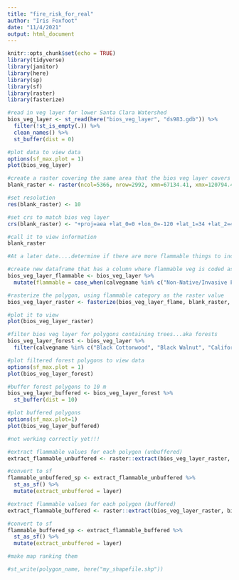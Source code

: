 ```yaml
---
title: "fire_risk_for_real"
author: "Iris Foxfoot"
date: "11/4/2021"
output: html_document
---
```


```r
knitr::opts_chunk$set(echo = TRUE)
library(tidyverse)
library(janitor)
library(here)
library(sp)
library(sf)
library(raster)
library(fasterize)
```

```r
#read in veg layer for lower Santa Clara Watershed
bios_veg_layer <- st_read(here("bios_veg_layer", "ds983.gdb")) %>% 
  filter(!st_is_empty(.)) %>% 
  clean_names() %>% 
  st_buffer(dist = 0)
```

```r
#plot data to view data
options(sf_max.plot = 1)
plot(bios_veg_layer)
```

```r
#create a raster covering the same area that the bios veg layer covers
blank_raster <- raster(ncol=5366, nrow=2992, xmn=67134.41, xmx=120794.4, ymn=-423477, ymx=-393557)

#set resolution
res(blank_raster) <- 10

#set crs to match bios veg layer
crs(blank_raster) <- "+proj=aea +lat_0=0 +lon_0=-120 +lat_1=34 +lat_2=40.5 +x_0=0 +y_0=-4000000 +datum=NAD83 +units=m +no_defs"

#call it to view information
blank_raster
```

```r
#At a later date....determine if there are more flammable things to include

#create new dataframe that has a column where flammable veg is coded as one, all else zero
bios_veg_layer_flammable <- bios_veg_layer %>% 
  mutate(flammable = case_when(calvegname %in% c("Non-Native/Invasive Forb/Grass", "Perennial Grasses and Forbs", "Basin Sagebrush", "California Sagebrush", "Soft Scrub-Mixed Chaparral", "Annual Grasses and Forbs") ~ 1, T ~ 0))

#rasterize the polygon, using flammable category as the raster value
bios_veg_layer_raster <- fasterize(bios_veg_layer_flame, blank_raster, "flammable")

#plot it to view
plot(bios_veg_layer_raster)
```

```r
#filter bios veg layer for polygons containing trees...aka forests
bios_veg_layer_forest <- bios_veg_layer %>% 
  filter(calvegname %in% c("Black Cottonwood", "Black Walnut", "California Sycamore", "Coast Live Oak", "Fremont Cottonwood", "Riparian Mixed Hardwood", "Willow (tree)"))

#plot filtered forest polygons to view data
options(sf_max.plot = 1)
plot(bios_veg_layer_forest)
```

```r
#buffer forest polygons to 10 m
bios_veg_layer_buffered <- bios_veg_layer_forest %>% 
  st_buffer(dist = 10)

#plot buffered polygons
options(sf_max.plot=1)
plot(bios_veg_layer_buffered)
```

```r
#not working correctly yet!!!

#extract flammable values for each polygon (unbuffered)
extract_flammable_unbuffered <- raster::extract(bios_veg_layer_raster, bios_veg_layer_forest, fun=sum, sp = T)

#convert to sf
flammable_unbuffered_sp <- extract_flammable_unbuffered %>% 
  st_as_sf() %>% 
  mutate(extract_unbuffered = layer)

#extract flammable values for each polygon (buffered)
extract_flammable_buffered <- raster::extract(bios_veg_layer_raster, bios_veg_layer_buffered, fun=sum, sp = T)

#convert to sf
flammable_buffered_sp <- extract_flammable_buffered %>% 
  st_as_sf() %>% 
  mutate(extract_unbuffered = layer)
```

```r
#make map ranking them
```


```r
#st_write(polygon_name, here("my_shapefile.shp"))
```


